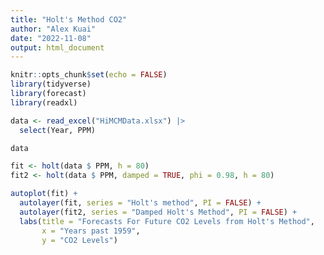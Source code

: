 ```yaml
---
title: "Holt's Method CO2"
author: "Alex Kuai"
date: "2022-11-08"
output: html_document
---
```


```r
knitr::opts_chunk$set(echo = FALSE)
library(tidyverse)
library(forecast)
library(readxl)
```


```r
data <- read_excel("HiMCMData.xlsx") |> 
  select(Year, PPM)

data

fit <- holt(data $ PPM, h = 80) 
fit2 <- holt(data $ PPM, damped = TRUE, phi = 0.98, h = 80)

autoplot(fit) +
  autolayer(fit, series = "Holt's method", PI = FALSE) +
  autolayer(fit2, series = "Damped Holt's Method", PI = FALSE) +
  labs(title = "Forecasts For Future CO2 Levels from Holt's Method",
       x = "Years past 1959",
       y = "CO2 Levels")
```



